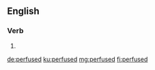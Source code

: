 ==English==

===Verb===
{{head|en|verb form}}

# {{en-past of|perfuse}}

[[de:perfused]]
[[ku:perfused]]
[[mg:perfused]]
[[fi:perfused]]